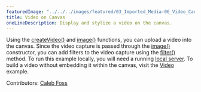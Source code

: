 ---
featuredImage: "../../../images/featured/03_Imported_Media-06_Video_Canvas-thumbnail.png"
title: Video on Canvas
oneLineDescription: Display and stylize a video on the canvas.
---

Using the 
<a href="https://p5js.org/reference/#/p5/createVideo" target="_blank">createVideo()</a>
and <a href="https://p5js.org/reference/#/p5/image" target="_blank">image()</a> 
functions, you can upload a video into the canvas. Since the video capture is 
passed through the
<a href="https://p5js.org/reference/#/p5/image" target="_blank">image()</a> 
constructor, you can add filters to the video capture using the 
<a href="https://p5js.org/reference/#/p5/filter" target="_blank">filter()</a> 
method. To run this example locally, you will need a running 
<a href="https://github.com/processing/p5.js/wiki/Local-server">local server</a>.
To build a video without embedding it within the canvas, visit the 
<a href="https://p5js.org/examples/dom-video.html">Video</a> example.

Contributors: <a href="https://github.com/calebfoss" target="_blank">Caleb Foss</a>